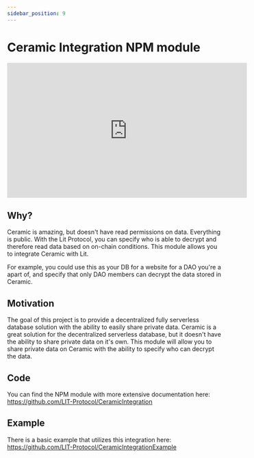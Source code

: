 ```yaml
---
sidebar_position: 9
---
```


# Ceramic Integration NPM module

<iframe
  width="560"
  height="315"
  src="https://www.youtube.com/embed/EENmb0mPGWU"
  title="YouTube video player"
  frameborder="0"
  allow="accelerometer; autoplay; clipboard-write; encrypted-media; gyroscope; picture-in-picture"
  allowfullscreen
></iframe>

## Why?

Ceramic is amazing, but doesn't have read permissions on data. Everything is public. With the Lit Protocol, you can specify who is able to decrypt and therefore read data based on on-chain conditions. This module allows you to integrate Ceramic with Lit.

For example, you could use this as your DB for a website for a DAO you're a apart of, and specify that only DAO members can decrypt the data stored in Ceramic.

## Motivation

The goal of this project is to provide a decentralized fully serverless database solution with the ability to easily share private data. Ceramic is a great solution for the decentralized serverless database, but it doesn't have the ability to share private data on it's own. This module will allow you to share private data on Ceramic with the ability to specify who can decrypt the data.

## Code

You can find the NPM module with more extensive documentation here: https://github.com/LIT-Protocol/CeramicIntegration

## Example

There is a basic example that utilizes this integration here: https://github.com/LIT-Protocol/CeramicIntegrationExample
